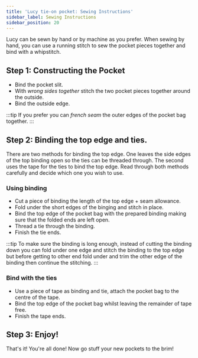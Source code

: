 ```yaml
---
title: 'Lucy tie-on pocket: Sewing Instructions'
sidebar_label: Sewing Instructions
sidebar_position: 20
---
```


Lucy can be sewn by hand or by machine as you prefer. When sewing by hand, you
can use a running stitch to sew the pocket pieces together and bind with a
whipstitch.

## Step 1: Constructing the Pocket

- Bind the pocket slit.
- With _wrong sides together_ stitch the two pocket pieces together around the
  outside.
- Bind the outside edge.

:::tip
If you prefer you can _french seam_ the outer edges of the pocket bag together.
:::

## Step 2: Binding the top edge and ties.

There are two methods for binding the top edge. One leaves the side edges of
the top binding open so the ties can be threaded through. The second uses the
tape for the ties to bind the top edge. Read through both methods carefully and
decide which one you wish to use.

### Using binding

- Cut a piece of binding the length of the top edge + seam allowance.
- Fold under the short edges of the binging and stitch in place.
- Bind the top edge of the pocket bag with the prepared binding making sure
  that the folded ends are left open.
- Thread a tie through the binding.
- Finish the tie ends.

:::tip
To make sure the binding is long enough, instead of cutting the binding down
you can fold under one edge and stitch the binding to the top edge but before
getting to other end fold under and trim the other edge of the binding then
continue the stitching.
:::

### Bind with the ties

- Use a piece of tape as binding and tie, attach the pocket bag to the centre
  of the tape.
- Bind the top edge of the pocket bag whilst leaving the remainder of tape
  free.
- Finish the tape ends.

## Step 3: Enjoy!

That's it! You're all done! Now go stuff your new pockets to the brim!
